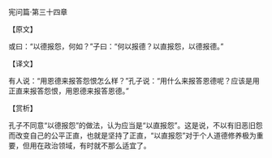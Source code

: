 

宪问篇·第三十四章

【原文】

或曰：“以德报怨，何如？”子曰：“何以报德？以直报怨，以德报德。”

【译文】

有人说：“用恩德来报答怨恨怎么样？”孔子说：“用什么来报答恩德呢？应该是用正直来报答怨恨，用恩德来报答恩德。”

【赏析】

孔子不同意“以德报怨”的做法，认为应当是“以直报怨”。这是说，不以有旧恶旧怨而改变自己的公平正直，也就是坚持了正直，“以直报怨”对于个人道德修养极为重要，但用在政治领域，有时就不那么适宜了。

